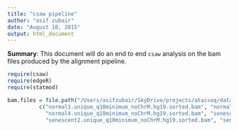 ```yaml
---
title: "csaw pipeline"
author: "asif zubair"
date: "August 10, 2015"
output: html_document
---
```


**Summary**: This document will do an end to end `csaw` analysis on the bam files produced by the alignment pipeline. 

```r
require(csaw) 
require(edgeR) 
require(statmod)
```


```r
bam.files = file.path("/Users/asifzubair/SkyDrive/projects/atacseq/data/fastq", 
          c("normal1.unique_q10minimum_noChrM.hg19.sorted.bam", "normal2.unique_q10minimum_noChrM.hg19.sorted.bam", 
            "normal4.unique_q10minimum_noChrM.hg19.sorted.bam", "senescent1.unique_q10minimum_noChrM.hg19.sorted.bam", 
            "senescent2.unique_q10minimum_noChrM.hg19.sorted.bam", "senescent4.unique_q10minimum_noChrM.hg19.sorted.bam"))
```






